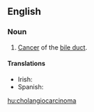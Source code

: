 ==English==
{{wikipedia}}
===Noun===
{{en-noun}}

# {{context|pathology|lang=en}} [[cancer|Cancer]] of the [[bile duct]].

====Translations====
{{trans-top|pathology: cancer of the bile duct}}
* Irish: {{t-|ga|ailse dhucht an domlais|f}}
* Spanish: {{t-|es|colangiocarcinoma}}
{{trans-mid}}
{{trans-bottom}}

[[hu:cholangiocarcinoma]]